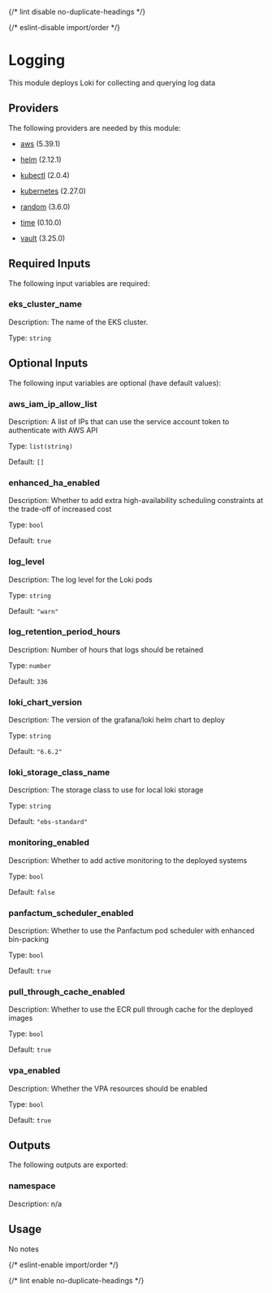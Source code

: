 
{/* lint disable no-duplicate-headings */}

{/* eslint-disable import/order */}

<ModuleHeader name="kube_logging" sourceHref="https://github.com/Panfactum/stack/tree/__PANFACTUM_VERSION_EDGE__/packages/infrastructure/kube_logging" status="alpha" type="direct" />

# Logging

This module deploys Loki for collecting and querying log data

## Providers

The following providers are needed by this module:

* [aws](https://registry.terraform.io/providers/hashicorp/aws/5.39.1/docs) (5.39.1)

* [helm](https://registry.terraform.io/providers/hashicorp/helm/2.12.1/docs) (2.12.1)

* [kubectl](https://registry.terraform.io/providers/alekc/kubectl/2.0.4/docs) (2.0.4)

* [kubernetes](https://registry.terraform.io/providers/hashicorp/kubernetes/2.27.0/docs) (2.27.0)

* [random](https://registry.terraform.io/providers/hashicorp/random/3.6.0/docs) (3.6.0)

* [time](https://registry.terraform.io/providers/hashicorp/time/0.10.0/docs) (0.10.0)

* [vault](https://registry.terraform.io/providers/hashicorp/vault/3.25.0/docs) (3.25.0)

## Required Inputs

The following input variables are required:

### eks\_cluster\_name

Description: The name of the EKS cluster.

Type: `string`

## Optional Inputs

The following input variables are optional (have default values):

### aws\_iam\_ip\_allow\_list

Description: A list of IPs that can use the service account token to authenticate with AWS API

Type: `list(string)`

Default: `[]`

### enhanced\_ha\_enabled

Description: Whether to add extra high-availability scheduling constraints at the trade-off of increased cost

Type: `bool`

Default: `true`

### log\_level

Description: The log level for the Loki pods

Type: `string`

Default: `"warn"`

### log\_retention\_period\_hours

Description: Number of hours that logs should be retained

Type: `number`

Default: `336`

### loki\_chart\_version

Description: The version of the grafana/loki helm chart to deploy

Type: `string`

Default: `"6.6.2"`

### loki\_storage\_class\_name

Description: The storage class to use for local loki storage

Type: `string`

Default: `"ebs-standard"`

### monitoring\_enabled

Description: Whether to add active monitoring to the deployed systems

Type: `bool`

Default: `false`

### panfactum\_scheduler\_enabled

Description: Whether to use the Panfactum pod scheduler with enhanced bin-packing

Type: `bool`

Default: `true`

### pull\_through\_cache\_enabled

Description: Whether to use the ECR pull through cache for the deployed images

Type: `bool`

Default: `true`

### vpa\_enabled

Description: Whether the VPA resources should be enabled

Type: `bool`

Default: `true`

## Outputs

The following outputs are exported:

### namespace

Description: n/a

## Usage

No notes

{/* eslint-enable import/order */}

{/* lint enable no-duplicate-headings */}
